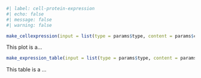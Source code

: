 ```r
#| label: cell-protein-expression
#| echo: false
#| message: false
#| warning: false

make_cellexpression(input = list(type = params$type, content = params$content), var = "Protein")

```
This plot is a...

```r
make_expression_table(input = list(type = params$type, content = params$content), var = "Protein")
```
This table is a ...
  